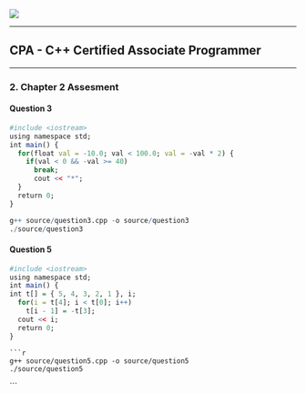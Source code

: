 ![](http://education.cppinstitute.org/images/logo.png)

***

CPA - C++ Certified Associate Programmer
----------------------------------------

***

### 2. Chapter 2 Assesment
#### Question 3
```r
#include <iostream>
using namespace std;
int main() {
  for(float val = -10.0; val < 100.0; val = -val * 2) {
    if(val < 0 && -val >= 40)
      break;
      cout << "*";
  }
  return 0;
}
```

```r
g++ source/question3.cpp -o source/question3
./source/question3
```

#### Question 5
```r
#include <iostream>
using namespace std;
int main() {
int t[] = { 5, 4, 3, 2, 1 }, i;
  for(i = t[4]; i < t[0]; i++)
    t[i - 1] = -t[3];
  cout << i;
  return 0;
}
```
```
```r
g++ source/question5.cpp -o source/question5
./source/question5
```
```
